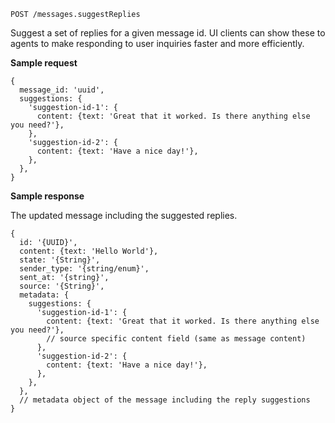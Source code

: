 `POST /messages.suggestReplies`

Suggest a set of replies for a given message id. UI clients can show these to agents to make responding to user inquiries
faster and more efficiently.

**Sample request**

```json5
{
  message_id: 'uuid',
  suggestions: {
    'suggestion-id-1': {
      content: {text: 'Great that it worked. Is there anything else you need?'},
    },
    'suggestion-id-2': {
      content: {text: 'Have a nice day!'},
    },
  },
}
```

**Sample response**

The updated message including the suggested replies.

```json5
{
  id: '{UUID}',
  content: {text: 'Hello World'},
  state: '{String}',
  sender_type: '{string/enum}',
  sent_at: '{string}',
  source: '{String}',
  metadata: {
    suggestions: {
      'suggestion-id-1': {
        content: {text: 'Great that it worked. Is there anything else you need?'},
        // source specific content field (same as message content)
      },
      'suggestion-id-2': {
        content: {text: 'Have a nice day!'},
      },
    },
  },
  // metadata object of the message including the reply suggestions
}
```
